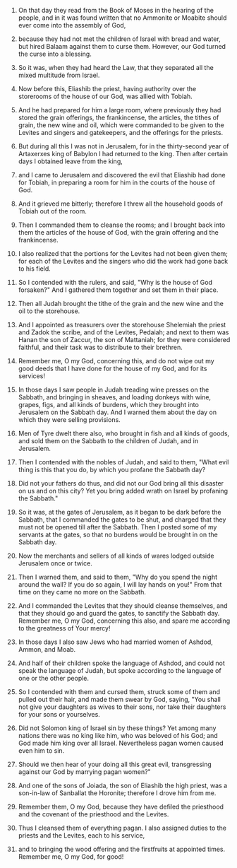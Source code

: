 
1. On that day they read from the Book of Moses in the hearing of the people, and in it was found written that no Ammonite or Moabite should ever come into the assembly of God,

2. because they had not met the children of Israel with bread and water, but hired Balaam against them to curse them. However, our God turned the curse into a blessing.

3. So it was, when they had heard the Law, that they separated all the mixed multitude from Israel.

4. Now before this, Eliashib the priest, having authority over the storerooms of the house of our God, was allied with Tobiah.

5. And he had prepared for him a large room, where previously they had stored the grain offerings, the frankincense, the articles, the tithes of grain, the new wine and oil, which were commanded to be given to the Levites and singers and gatekeepers, and the offerings for the priests.

6. But during all this I was not in Jerusalem, for in the thirty-second year of Artaxerxes king of Babylon I had returned to the king. Then after certain days I obtained leave from the king,

7. and I came to Jerusalem and discovered the evil that Eliashib had done for Tobiah, in preparing a room for him in the courts of the house of God.

8. And it grieved me bitterly; therefore I threw all the household goods of Tobiah out of the room.

9. Then I commanded them to cleanse the rooms; and I brought back into them the articles of the house of God, with the grain offering and the frankincense.

10. I also realized that the portions for the Levites had not been given them; for each of the Levites and the singers who did the work had gone back to his field.

11. So I contended with the rulers, and said, "Why is the house of God forsaken?" And I gathered them together and set them in their place.

12. Then all Judah brought the tithe of the grain and the new wine and the oil to the storehouse.

13. And I appointed as treasurers over the storehouse Shelemiah the priest and Zadok the scribe, and of the Levites, Pedaiah; and next to them was Hanan the son of Zaccur, the son of Mattaniah; for they were considered faithful, and their task was to distribute to their brethren.

14. Remember me, O my God, concerning this, and do not wipe out my good deeds that I have done for the house of my God, and for its services!

15. In those days I saw people in Judah treading wine presses on the Sabbath, and bringing in sheaves, and loading donkeys with wine, grapes, figs, and all kinds of burdens, which they brought into Jerusalem on the Sabbath day. And I warned them about the day on which they were selling provisions.

16. Men of Tyre dwelt there also, who brought in fish and all kinds of goods, and sold them on the Sabbath to the children of Judah, and in Jerusalem.

17. Then I contended with the nobles of Judah, and said to them, "What evil thing is this that you do, by which you profane the Sabbath day?

18. Did not your fathers do thus, and did not our God bring all this disaster on us and on this city? Yet you bring added wrath on Israel by profaning the Sabbath."

19. So it was, at the gates of Jerusalem, as it began to be dark before the Sabbath, that I commanded the gates to be shut, and charged that they must not be opened till after the Sabbath. Then I posted some of my servants at the gates, so that no burdens would be brought in on the Sabbath day.

20. Now the merchants and sellers of all kinds of wares lodged outside Jerusalem once or twice.

21. Then I warned them, and said to them, "Why do you spend the night around the wall? If you do so again, I will lay hands on you!" From that time on they came no more on the Sabbath.

22. And I commanded the Levites that they should cleanse themselves, and that they should go and guard the gates, to sanctify the Sabbath day. Remember me, O my God, concerning this also, and spare me according to the greatness of Your mercy!

23. In those days I also saw Jews who had married women of Ashdod, Ammon, and Moab.

24. And half of their children spoke the language of Ashdod, and could not speak the language of Judah, but spoke according to the language of one or the other people.

25. So I contended with them and cursed them, struck some of them and pulled out their hair, and made them swear by God, saying, "You shall not give your daughters as wives to their sons, nor take their daughters for your sons or yourselves.

26. Did not Solomon king of Israel sin by these things? Yet among many nations there was no king like him, who was beloved of his God; and God made him king over all Israel. Nevertheless pagan women caused even him to sin.

27. Should we then hear of your doing all this great evil, transgressing against our God by marrying pagan women?"

28. And one of the sons of Joiada, the son of Eliashib the high priest, was a son-in-law of Sanballat the Horonite; therefore I drove him from me.

29. Remember them, O my God, because they have defiled the priesthood and the covenant of the priesthood and the Levites.

30. Thus I cleansed them of everything pagan. I also assigned duties to the priests and the Levites, each to his service,

31. and to bringing the wood offering and the firstfruits at appointed times. Remember me, O my God, for good!


